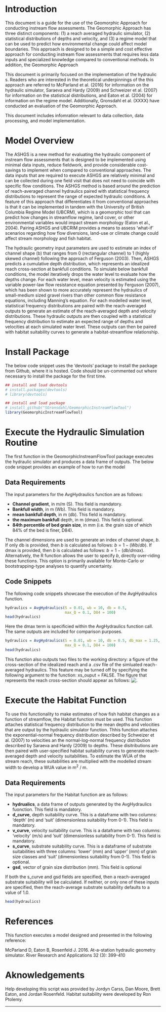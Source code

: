 <br>
<br>

# Introduction

This document is a guide for the use of the Geomorphic Approach for conducting instream flow assessments. The Geomorphic Approach has three distinct components: (1) a reach averaged hydraulic simulator, (2) statistical distributions of depths and velocity, and (3) a regime model that can be used to predict how environmental change could affect model boundaries. This approach is designed to be a simple and cost effective approach for conducting instream flow assessments that requires less data inputs and specialized knowledge compared to conventional methods. In addition, the Geomorphic Approach 

This document is primarily focused on the implementation of the hydraulic s. Readers who are interested in the theoretical underpinnings of the this approach are referred to McParland et al. (2016) for information on the hydraulic simulator, Saraeva and Hardy (2009) and Schweizer et al. (2007) for information on the statistical distributions, and Eaton et al. (2004) for information on the regime model. Additionally, Gronsdahl et al. (XXXX) have conducted an evaluation of the Geomorphic Approach. 

This document includes infomration relevant to data collection, data processing, and model implementation.

# Model Overview

The ASHGS is a new method for evaluating the hydraulic component of instream flow assessments that is designed to be implemented using minimal data inputs, reduce fieldwork, and provide considerable cost-savings to implement when compared to conventional approaches. The data inputs that are required to execute ASHGS are relatively minimal and can be collected during one field visit that does not need to coincide with specific flow conditions. The ASHGS method is based around the prediction of reach-averaged channel hydraulics paired with statistical frequency distributions to represent the range of expected hydraulic conditions. A feature of this approach that differentiates it from conventional approaches is that it can be implemented in tandem with the University of British Columbia Regime Model (UBCRM), which is a geomorphic tool that can predict how changes in streamflow regime, land cover, or other environmental variables would impact stream morphology (Eaton et al., 2004). Pairing ASHGS and UBCRIM provides a means to assess ‘what-if’ scenarios regarding how flow diversions, land-use or climate change could affect stream morphology and fish habitat.

The hydraulic geometry input parameters are used to estimate an index of channel shape (b) that ranges from 0 (rectangular channel) to 1 (highly skewed channel) following the approach of Ferguson (2003). Then, ASHGS predicts a cumulative depth distribution, which represents an idealized reach cross-section at bankfull conditions. To simulate below bankfull conditions, the model iteratively drops the water level to evaluate how the depths change. For each water level, mean velocity is estimated using the variable power-law flow resistance equation presented by Ferguson (2007), which has been shown to more accurately represent the hydraulics of small-medium sized gravel rivers than other common flow resistance equations, including Manning’s equation. For each modelled water level, statistical frequency distributions are paired with the reach-averaged outputs to generate an estimate of the reach-averaged depth and velocity distributions. These hydraulic outputs are then coupled with a statistical frequency distribution to estimate an expected range of depths and velocities at each simulated water level. These outputs can then be paired with habitat suitability curves to generate a habitat-streamflow relationship.

# Install Package

The below code snippet uses the 'devtools' package to install the package from Github, where it is hosted. Code should be un-commented out where necessary to install the package for the first time. 

```r

## install and load devtools
# install.packages(devtools)
# library(devtools)

## install and load package
# install_github("SGronsdahl/GeomorphicInstreamFlowTool")
library(GeomorphicInstreamFlowTool)

```


# Execute the Hydraulic Simulation Routine

The first function in the GeomorphicInstreamFlowTool package executes the hydraulic simulator and produces a data frame of outputs. The below code snippet provides an example of how to run the model

## Data Requirements

The input parameters for the AvgHydraulics function are as follows:


* **Channel gradient**, in m/m (S). This field is mandatory.
* **Bankfull width**, in m (Wb). This field is mandatory.
* **mean bankfull depth**, in m (db). This field is mandatory.
* **the maximum bankfull** depth, in m (dmax). This field is optional.
* **84th percentile of bed grain size**, in mm (i.e. the grain size of which 84% of the bed is finer, D84). 

The channel dimensions are used to generate an index of channel shape, *b*. If only db is provided, then *b* is calculated as follows: $b = 1- (Wb / db)$. If dmax is provided, then *b* is calculated as follows: $b = 1 - (db/dmax)$. Alternatively, the R function allows the user to specify *b*, directly over-riding these functions. This option is primarily available for Monte-Carlo or bootstrapping-type analyses to quantify uncertainty. 

## Code Snippets

The following code snippets showcase the execution of the AvgHydraulics function.


```r

hydraulics = AvgHydraulics(S = 0.01, wb = 10, db = 0.5, 
                           max_Q = 0.1, D84 = 100)
head(hydraulics)

```

Here the dmax term is specificied within the AvgHydraulics function call. The same outputs are included for comparison purposes.

```r

hydraulics = AvgHydraulics(S = 0.01, wb = 10, db = 0.5, db_max = 1.25,
                           max_Q = 0.1, D84 = 100)
head(hydraulics)

```

This function also outputs two files to the working directory: a figure of the cross-section of the idealized reach and a .csv file of the simluated reach-averaged hydraulics. This feature may be turned off by specifying the following argument to the function: xs_ouput = FALSE. The figure that represents the reach cross-section should appear as follows: ![.](channel_xs.jpeg)


# Execute the Habitat Function

To use this functionality to make estimates of how fish habitat changes as a function of streamflow, the Habitat function must be used. This function attaches statistical frequency distribution to the mean depths and velocities that are output by the hydraulic simulator function. Thhis function attaches the exponential-normal frequency distribution described by Schweizer et al. (2007) to velocities an the normal-log-normal frequency distribution described by Saraeva and Hardy (2009) to depths. These disitributions are then paired with user-specified habitat suitability curves to generate reach-averaged depth and velocity suitabilities. To estimate the WUA of the stream reach, these suitabilities are multiplied with the modelled stream width to develop a WUA value in m^2^ / m.

## Data Requirements

The input parameters for the Habitat function are as follows:


* **hydrualics**, a data frame of outputs generated by the AvgHydraulics fuonction. This field is mandatory.
* **d_curve**, depth suitability curve.  This is a dataframe with two columns: 'depth' (m) and 'suit' (dimensionless suitability from 0-1). This field is mandatory.
* **v_curve**, velocity suitability curve.  This is a dataframe with two columns: 'velocity' (m/s) and 'suit' (dimensionless suitability from 0-1). This field is mandatory.
* **s_curve**, substrate suitability curve.  This is a dataframe of substrate suitabilities with three columns: 'lower' (mm) and 'upper' (mm) of grain size classes and 'suit' (dimensionless suitability from 0-1). This field is optional.
* **gsd**, vector of grain size distribution (mm). This field is optional

If both the s_curve and gsd fields are specified, then a reach-averaged substrate suitability will be calculated. If neither, or only one of these inputs are specified, then the reach-average substrate suitability defaults to a value of 1.0.



```r

head(hydraulics)

```



# References

This function executes a model designed and presented in the following reference:

McParland D, Eaton B, Rosenfeld J. 2016. At-a-station hydraulic geometry simulator. River Research and Applications 32 (3): 399-410

# Aknowledgements

Help developing this script was provided by Jordyn Carss, Dan Moore, Brett Eaton, and Jordan Rosenfeld.  Habitat suitability were developed by Ron Ptolemy.

***
